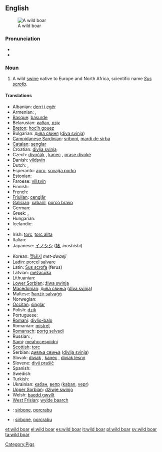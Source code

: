 {{wikipedia}}
==English==
[[Image:Zwijntje.JPG|thumb|A wild boar]]

===Pronunciation===
* {{IPA|/'waɪldˈbɔʊɽ/}}
* {{audio|en-uk-wild boar.ogg|Audio (UK)}}

===Noun===
{{en-noun|sg=[[wild]] [[boar]]}}

# A wild [[swine]] native to Europe and North Africa, scientific name ''[[Sus scrofa]]''.

====Translations====
{{trans-top|''Sus scrofa''}}
* Albanian: [[derri i egër]]
* Armenian: {{t-|hy|վայրի խոզ|tr=vayri xoz|sc=Armn|xs=Armenian}}, {{t-|hy|վարազ|tr=varaz|sc=Armn|xs=Armenian}}
* [[Basque]]: [[basurde]]
* Belarusian: [[кабан]], [[дзік]]
* [[Breton]]: [[hoc’h gouez]]
* Bulgarian: [[дива свиня]] ([[diva svinja]])
* [[Campidanese Sardinian]]: [[sriboni]], [[mardi de sirba]]
* [[Catalan]]: [[senglar]]
* Croatian: [[divlja svinja]]
* Czech: [[divočák]] {{m}}, [[kanec]] {{m}}, [[prase divoké]]
* Danish: [[vildsvin]]
* Dutch: {{t+|nl|everzwijn|n}}, {{t+|nl|wild zwijn|n}}
* Esperanto: [[apro]], [[sovaĝa porko]]
* Estonian: {{t-|et|metssiga}}
* Faroese: [[villsvín]]
* Finnish: {{t-|fi|villisika}}
* French: {{t+|fr|sanglier|m}}
* [[Friulian]]: [[cenglâr]]
* [[Galician]]: [[xabaril]], [[porco bravo]] {{m}}
* German: {{t+|de|Wildschwein|n}}
* Greek: {{t+|el|αγριογούρουνο|n|tr=agriogοúrοuno|sc=Grek}}, {{t+|el|αγριόχοιρος|m|tr=agrióchoiros|sc=Grek}}
* Hungarian: {{t-|hu|vaddisznó}}
* Icelandic: {{t-|is|villisvín}}
* {{trreq|Indonesian}}
* Irish: [[torc]], [[torc allta]]
* Italian: {{t+|it|cinghiale|m}}
* Japanese: [[イノシシ]] ([[猪]], ''inoshishi'')
{{trans-mid}}
* Korean: [[멧돼지]] ''met-dwaeji''
* [[Ladin]]: [[porcel salvare]]
* Latin: [[Sus scrofa]] (ferus)
* Latvian: [[mežacūka]]
* Lithuanian: {{t+|lt|šernas|xs=Lithuanian}}
* [[Lower Sorbian]]: [[źiwa swinja]]
* [[Macedonian]]: [[дива свиња]] ([[diva svinja]])
* Maltese: [[ħanżir salvaġġ]]
* Norwegian: {{t+|no|villsvin}}
* [[Occitan]]: [[singlar]]
* Polish: [[dzik]] '' ''
* Portuguese: {{t+|pt|javali}}
* [[Romani]]: [[divlio-balo]] {{m}}
* Romanian: [[mistreţ]]
* [[Romansch]]: [[portg selvadi]]
* Russian: {{t+|ru|кабан|m|tr=kabán|sc=Cyrl}}, {{t-|ru|вепрь|m|tr=vépr'|sc=Cyrl}}
* [[Sami]]: [[meahccespiidni]]
* [[Scottish]]: [[torc]]
* Serbian: [[дивљa свиња]] ([[divlja svinja]])
* Slovak: [[diviak]] {{m}}, [[kanec]] {{m}}, [[diviak lesný]]
* Slovene: [[divji prašič]]
* Spanish: {{t+|es|jabalí|m}}
* Swedish: {{t+|sv|vildsvin}}
* Turkish: {{t+|tr|yaban domuzu}}
* Ukrainian: [[кабан]], [[вепр]] ([[kaban]], [[vepr]])
* [[Upper Sorbian]]: [[dźiwje swinjo]]
* Welsh: [[baedd gwyllt]]
* [[West Frisian]]: [[wylde baarch]]
{{trans-bottom}}

{{checktrans-top}}
* {{ttbc|Gallurese Sardinian}}: [[sirbone]], [[porcrabu]] {{m}}
{{checktrans-mid}}
* {{ttbc|Sassarese Sardinian}}: [[sirbone]], [[porcrabu]] {{m}}
{{checktrans-bottom}}

{{commons}}

[[Category:Pigs]]

[[et:wild boar]]
[[el:wild boar]]
[[es:wild boar]]
[[it:wild boar]]
[[pl:wild boar]]
[[sv:wild boar]]
[[ta:wild boar]]